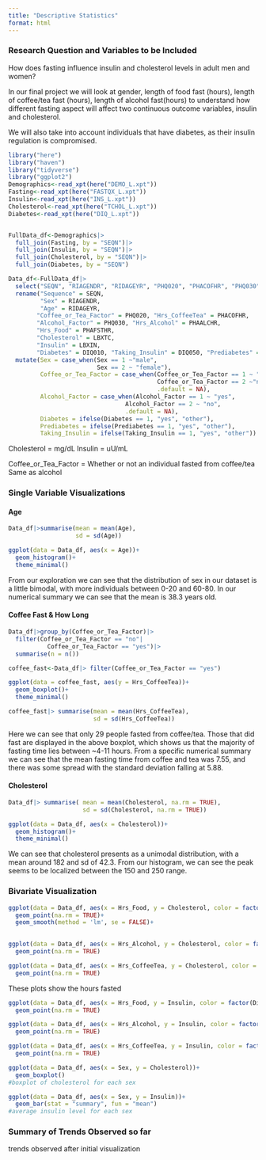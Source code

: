 ```yaml
---
title: "Descriptive Statistics"
format: html
---
```



### Research Question and Variables to be Included

How does fasting influence insulin and cholesterol levels in adult men and women? 

In our final project we will look at gender, length of food fast (hours), length of coffee/tea fast (hours), length of alcohol fast(hours) to understand how different fasting aspect will affect two continuous outcome variables, insulin and cholesterol. 

We will also take into account individuals that have diabetes, as their insulin regulation is compromised. 

```r
library("here")
library("haven")
library("tidyverse")
library("ggplot2")
Demographics<-read_xpt(here("DEMO_L.xpt"))
Fasting<-read_xpt(here("FASTQX_L.xpt"))
Insulin<-read_xpt(here("INS_L.xpt"))
Cholesterol<-read_xpt(here("TCHOL_L.xpt"))
Diabetes<-read_xpt(here("DIQ_L.xpt"))


FullData_df<-Demographics|>
  full_join(Fasting, by = "SEQN")|>
  full_join(Insulin, by = "SEQN")|>
  full_join(Cholesterol, by = "SEQN")|>
  full_join(Diabetes, by = "SEQN")

Data_df<-FullData_df|> 
  select("SEQN", "RIAGENDR", "RIDAGEYR", "PHQ020", "PHACOFHR", "PHQ030", "PHAALCHR", "PHAFSTHR", "LBXTC", "LBXIN", "DIQ010", "DIQ050", "DIQ160")|>
  rename("Sequence" = SEQN,
         "Sex" = RIAGENDR,
         "Age" = RIDAGEYR,
        "Coffee_or_Tea_Factor" = PHQ020, "Hrs_CoffeeTea" = PHACOFHR, 
        "Alcohol_Factor" = PHQ030, "Hrs_Alcohol" = PHAALCHR,
        "Hrs_Food" = PHAFSTHR, 
        "Cholesterol" = LBXTC,
        "Insulin" = LBXIN,
        "Diabetes" = DIQ010, "Taking_Insulin" = DIQ050, "Prediabetes" = DIQ160)|>
  mutate(Sex = case_when(Sex == 1 ~"male", 
                         Sex == 2 ~ "female"),
         Coffee_or_Tea_Factor = case_when(Coffee_or_Tea_Factor == 1 ~ "yes",
                                          Coffee_or_Tea_Factor == 2 ~"no",
                                          .default = NA),
         Alcohol_Factor = case_when(Alcohol_Factor == 1 ~ "yes",
                                 Alcohol_Factor == 2 ~ "no", 
                                 .default = NA),
         Diabetes = ifelse(Diabetes == 1, "yes", "other"),
         Prediabetes = ifelse(Prediabetes == 1, "yes", "other"),
         Taking_Insulin = ifelse(Taking_Insulin == 1, "yes", "other"))

```

Cholesterol = mg/dL
Insulin = uU/mL

Coffee_or_Tea_Factor = Whether or not an individual fasted from coffee/tea
Same as alcohol 


### Single Variable Visualizations



#### Age

```r
Data_df|>summarise(mean = mean(Age),
                   sd = sd(Age))

ggplot(data = Data_df, aes(x = Age))+
  geom_histogram()+
  theme_minimal()
```

From our exploration we can see that the distribution of sex in our dataset is a little bimodal, with more individuals between 0-20 and 60-80. In our numerical summary we can see that the mean is 38.3 years old. 

#### Coffee Fast & How Long

```r
Data_df|>group_by(Coffee_or_Tea_Factor)|>
  filter(Coffee_or_Tea_Factor == "no"|
           Coffee_or_Tea_Factor == "yes")|>
  summarise(n = n())

coffee_fast<-Data_df|> filter(Coffee_or_Tea_Factor == "yes")

ggplot(data = coffee_fast, aes(y = Hrs_CoffeeTea))+
  geom_boxplot()+
  theme_minimal()

coffee_fast|> summarise(mean = mean(Hrs_CoffeeTea),
                        sd = sd(Hrs_CoffeeTea))
```

Here we can see that only 29 people fasted from coffee/tea. Those that did fast are displayed in the above boxplot, which shows us that the majority of fasting time lies between ~4-11 hours. From a specific numerical summary we can see that the mean fasting time from coffee and tea was 7.55, and there was some spread with the standard deviation falling at 5.88.

#### Cholesterol 

```r
Data_df|> summarise( mean = mean(Cholesterol, na.rm = TRUE),
                     sd = sd(Cholesterol, na.rm = TRUE))

ggplot(data = Data_df, aes(x = Cholesterol))+
  geom_histogram()+
  theme_minimal()
```

We can see that cholesterol presents as a unimodal distribution, with a mean around 182 and sd of 42.3. From our histogram, we can see the peak seems to be localized between the 150 and 250 range. 


### Bivariate Visualization 

```r
ggplot(data = Data_df, aes(x = Hrs_Food, y = Cholesterol, color = factor(Diabetes)))+
  geom_point(na.rm = TRUE)+
  geom_smooth(method = 'lm', se = FALSE)+
  

ggplot(data = Data_df, aes(x = Hrs_Alcohol, y = Cholesterol, color = factor(Diabetes)))+
  geom_point(na.rm = TRUE)

ggplot(data = Data_df, aes(x = Hrs_CoffeeTea, y = Cholesterol, color = factor(Diabetes)))+
  geom_point(na.rm = TRUE)
```
These plots show the hours fasted 
```r
ggplot(data = Data_df, aes(x = Hrs_Food, y = Insulin, color = factor(Diabetes)))+
  geom_point(na.rm = TRUE)

ggplot(data = Data_df, aes(x = Hrs_Alcohol, y = Insulin, color = factor(Diabetes)))+
  geom_point(na.rm = TRUE)

ggplot(data = Data_df, aes(x = Hrs_CoffeeTea, y = Insulin, color = factor(Diabetes)))+
  geom_point(na.rm = TRUE)
```


```r
ggplot(data = Data_df, aes(x = Sex, y = Cholesterol))+
  geom_boxplot()
#boxplot of cholesterol for each sex 

ggplot(data = Data_df, aes(x = Sex, y = Insulin))+
  geom_bar(stat = "summary", fun = "mean")
#average insulin level for each sex
```



### Summary of Trends Observed so far

trends observed after initial visualization 
